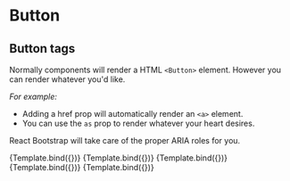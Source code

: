 

<Meta title="Components/Button/Tags" component={Button} />


# Button

## Button tags

Normally components will render a HTML `<Button>` element.
However you can render whatever you'd like.

_For example:_

- Adding a href prop will automatically render an `<a>` element.
- You can use the `as` prop to render whatever your heart desires.

React Bootstrap will take care of the proper ARIA roles for you.

<Canvas>
  <Story name="Link" args={{ href: '#', children: 'Link' }}>
    {Template.bind({})}
  </Story>
  <Story name="Submit" args={{ type: 'submit', children: 'Submit' }}>
    {Template.bind({})}
  </Story>
  <Story
    name="Button as Input"
    args={{ type: 'button', as: 'input', value: 'Input' }}
  >
    {Template.bind({})}
  </Story>
  <Story
    name="Submit as input"
    args={{ type: 'submit', as: 'input', value: 'Submit' }}
  >
    {Template.bind({})}
  </Story>
  <Story
    name="Reset as input"
    args={{ type: 'reset', as: 'input', value: 'Reset' }}
  >
    {Template.bind({})}
  </Story>
</Canvas>
